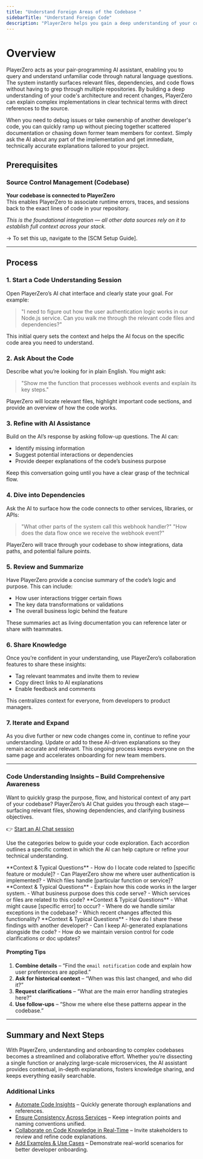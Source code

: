 ```yaml
---
title: "Understand Foreign Areas of the Codebase "
sidebarTitle: "Understand Foreign Code"
description: "PlayerZero helps you gain a deep understanding of your codebase through natural language queries and contextual AI assistance."
---
```


# Overview

PlayerZero acts as your pair-programming AI assistant, enabling you to query and understand unfamiliar code through natural language questions. The system instantly surfaces relevant files, dependencies, and code flows without having to grep through multiple repositories. By building a deep understanding of your code's architecture and recent changes, PlayerZero can explain complex implementations in clear technical terms with direct references to the source.  

When you need to debug issues or take ownership of another developer's code, you can quickly ramp up without piecing together scattered documentation or chasing down former team members for context. Simply ask the AI about any part of the implementation and get immediate, technically accurate explanations tailored to your project.

## **Prerequisites**

### Source Control Management (Codebase)

**Your codebase is connected to PlayerZero**  
This enables PlayerZero to associate runtime errors, traces, and sessions back to the exact lines of code in your repository.

*This is the foundational integration — all other data sources rely on it to establish full context across your stack.*

→ To set this up, navigate to the [SCM Setup Guide].

---

## **Process**

### 1. **Start a Code Understanding Session**  
Open PlayerZero’s AI chat interface and clearly state your goal. For example:

> "I need to figure out how the user authentication logic works in our Node.js service. Can you walk me through the relevant code files and dependencies?"

This initial query sets the context and helps the AI focus on the specific code area you need to understand.

### 2. **Ask About the Code**  
Describe what you’re looking for in plain English. You might ask:

> "Show me the function that processes webhook events and explain its key steps."

PlayerZero will locate relevant files, highlight important code sections, and provide an overview of how the code works.

### 3. **Refine with AI Assistance**  
Build on the AI’s response by asking follow-up questions. The AI can:

- Identify missing information
- Suggest potential interactions or dependencies
- Provide deeper explanations of the code’s business purpose

Keep this conversation going until you have a clear grasp of the technical flow.

### 4. **Dive into Dependencies**  
Ask the AI to surface how the code connects to other services, libraries, or APIs:

> "What other parts of the system call this webhook handler?"
> "How does the data flow once we receive the webhook event?"

PlayerZero will trace through your codebase to show integrations, data paths, and potential failure points.

### 5. **Review and Summarize**  
Have PlayerZero provide a concise summary of the code’s logic and purpose. This can include:

- How user interactions trigger certain flows
- The key data transformations or validations
- The overall business logic behind the feature

These summaries act as living documentation you can reference later or share with teammates.

### 6. **Share Knowledge**  
Once you’re confident in your understanding, use PlayerZero’s collaboration features to share these insights:

- Tag relevant teammates and invite them to review
- Copy direct links to AI explanations
- Enable feedback and comments

This centralizes context for everyone, from developers to product managers.

### 7. **Iterate and Expand**  
As you dive further or new code changes come in, continue to refine your understanding. Update or add to these AI-driven explanations so they remain accurate and relevant. This ongoing process keeps everyone on the same page and accelerates onboarding for new team members.

---

### **Code Understanding Insights – Build Comprehensive Awareness**

Want to quickly grasp the purpose, flow, and historical context of any part of your codebase? PlayerZero’s AI Chat guides you through each stage—surfacing relevant files, showing dependencies, and clarifying business objectives.

👉 [Start an AI Chat session](https://app.playerzero.ai/chat)

Use the categories below to guide your code exploration. Each accordion outlines a specific context in which the AI can help capture or refine your technical understanding.

<AccordionGroup>

  <Accordion title="Search & Discovery">
    **Context & Typical Questions**  
    - How do I locate code related to [specific feature or module]?  
    - Can PlayerZero show me where user authentication is implemented?  
    - Which files handle [particular function or service]?  
  </Accordion>

  <Accordion title="Contextual Understanding">
    **Context & Typical Questions**  
    - Explain how this code works in the larger system.  
    - What business purpose does this code serve?  
    - Which services or files are related to this code?  
  </Accordion>

  <Accordion title="Debugging & Issue Resolution">
    **Context & Typical Questions**  
    - What might cause [specific error] to occur?  
    - Where do we handle similar exceptions in the codebase?  
    - Which recent changes affected this functionality?  
  </Accordion>

  <Accordion title="Collaboration & Knowledge Sharing">
    **Context & Typical Questions**  
    - How do I share these findings with another developer?  
    - Can I keep AI-generated explanations alongside the code?  
    - How do we maintain version control for code clarifications or doc updates?  
  </Accordion>

</AccordionGroup>

#### **Prompting Tips**

1. **Combine details** – “Find the `email notification` code and explain how user preferences are applied.”  
2. **Ask for historical context** – “When was this last changed, and who did it?”  
3. **Request clarifications** – “What are the main error handling strategies here?”  
4. **Use follow-ups** – “Show me where else these patterns appear in the codebase.”

---

## **Summary and Next Steps**

With PlayerZero, understanding and onboarding to complex codebases becomes a streamlined and collaborative effort. Whether you’re dissecting a single function or analyzing large-scale microservices, the AI assistant provides contextual, in-depth explanations, fosters knowledge sharing, and keeps everything easily searchable.

### Additional Links

- [Automate Code Insights](mintlify://automate-code-insights) – Quickly generate thorough explanations and references.  
- [Ensure Consistency Across Services](mintlify://ensure-consistency-services) – Keep integration points and naming conventions unified.  
- [Collaborate on Code Knowledge in Real-Time](mintlify://collaborate-code-knowledge) – Invite stakeholders to review and refine code explanations.  
- [Add Examples & Use Cases](mintlify://add-examples-usecases) – Demonstrate real-world scenarios for better developer onboarding.

